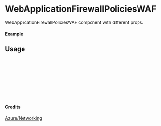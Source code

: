 
<Meta of={WebApplicationFirewallPoliciesWAF} title="Azure/Networking/WebApplicationFirewallPoliciesWAF" />

# WebApplicationFirewallPoliciesWAF

WebApplicationFirewallPoliciesWAF component with different props.

#### Example

<Canvas of={WebApplicationFirewallPoliciesWAF.Primary} />

## Usage

```ts
import { WebApplicationFirewallPoliciesWAF } from "yadl-ui";

const Example = () => {
  return (
      <WebApplicationFirewallPoliciesWAF />
  );
};

export default Example;
```

#### Credits
[Azure/Networking](https://learn.microsoft.com/en-us/azure/architecture/icons/)
